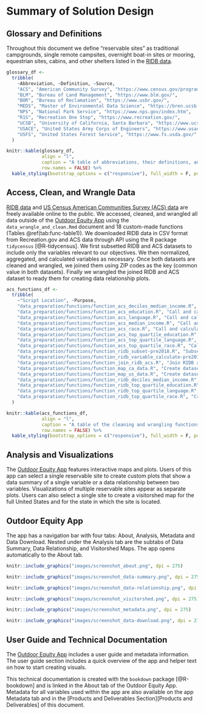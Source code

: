 # Summary of Solution Design

## Glossary and Definitions

Throughout this document we define “reservable sites” as traditional campgrounds, single remote campsites, overnight boat-in sites or mooring, equestrian sites, cabins, and other shelters listed in the [RIDB data](https://ridb.recreation.gov/).

```r
glossary_df <- 
  tribble(
    ~Abbreviation, ~Definition, ~Source,
    "ACS", "American Community Survey", "https://www.census.gov/programs-surveys/acs",
    "BLM", "Bureau of Land Management", "https://www.blm.gov/",
    "BOR", "Bureau of Reclamation", "https://www.usbr.gov/",
    "MEDS", "Master of Environmental Data Science", "https://bren.ucsb.edu/masters-programs/master-environmental-data-science",
    "NPS", "National Park Service", "https://www.nps.gov/index.htm",
    "R1S", "Recreation One Stop", "https://www.recreation.gov/",
    "UCSB", "University of California, Santa Barbara", "https://www.ucsb.edu/",
    "USACE", "United States Army Corps of Engineers", "https://www.usace.army.mil/",
    "USFS", "United States Forest Service", "https://www.fs.usda.gov/"
  )

knitr::kable(glossary_df,
             align = "l",
             caption = "A table of abbreviations, their definitions, and source URLS.",
             row.names = FALSE) %>% 
  kable_styling(bootstrap_options = c("responsive"), full_width = F, position = "left")
```



## Access, Clean, and Wrangle Data

[RIDB data](https://ridb.recreation.gov/) and [US Census American Communities Survey (ACS) data](https://www.census.gov/programs-surveys/acs/data.html) are freely available online to the public. We accessed, cleaned, and wrangled all data outside of the [Outdoor Equity App](https://shinyapps.bren.ucsb.edu/oe_app/) using the `data_wrangle_and_clean.Rmd` document and 18 custom-made functions (Tables \@ref(tab:func-table1)). We downloaded RIDB data in CSV format from Recreation.gov and ACS data through API using the R package `tidycensus` [@R-tidycensus]. We first subsetted RIDB and ACS datasets to include only the variables relevant to our objectives. We then normalized, aggregated, and calculated variables as necessary. Once both datasets are cleaned and wrangled, we joined them using ZIP codes as the key (common value in both datasets). Finally we wrangled the joined RIDB and ACS dataset to ready them for creating data relationship plots.


```r
acs_functions_df <- 
  tribble(
    ~"Script Location", ~Purpose,
    "data_preparation/functions/function_acs_deciles_median_income.R", "Calculate decile values of California census household median-income", 
    "data_preparation/functions/function_acs_education.R", "Call and calculate education percentages for given geographic area and state",
    "data_preparation/functions/function_acs_language.R", "Call and calculate language percentages for given geographic area and state",
    "data_preparation/functions/function_acs_median_income.R", "Call and calculate median-income percentages for given geographic area and state",
    "data_preparation/functions/function_acs_race.R", "Call and calculate race percentages for given geographic area and state",
    "data_preparation/functions/function_acs_top_quartile_education.R", "Calculate weighted third quartile value of California census education percentages",
    "data_preparation/functions/function_acs_top_quartile_language.R", "Calculate weighted third quartile value of California census language percentages",
    "data_preparation/functions/function_acs_top_quartile_race.R", "Calculate weighted third quartile value of California census race percentages",
    "data_preparation/functions/function_ridb_subset-pre2018.R", "Subset RIDB data",
    "data_preparation/functions/function_ridb_variable_calculate-pre2018.R", "Define, standardize, and aggregate values and calculated additional derived variables",
    "data_preparation/functions/function_join_ridb_acs.R", "Join RIDB and ACS data",
    "data_preparation/functions/function_map_ca_data.R", "Create dataset for California ZIP code visitorshed map",
    "data_preparation/functions/function_map_us_data.R", "Create dataset for US State visitorshed map",
    "data_preparation/functions/function_ridb_deciles_median_income.R", "Create dataset for median-income data relationship plots",
    "data_preparation/functions/function_ridb_top_quartile_education.R", "Create dataset for education data relationship plots",
    "data_preparation/functions/function_ridb_top_quartile_language.R", "Create dataset for language data relationship plots",
    "data_preparation/functions/function_ridb_top_quartile_race.R", "Create dataset for race data relationship plots"
  )

knitr::kable(acs_functions_df,
             align = "l",
             caption = "A table of the cleaning and wrangling functions created for the ACS and RIDB data and functions to create data sets for visitorshed maps and data relationship plots.",
             row.names = FALSE) %>% 
  kable_styling(bootstrap_options = c("responsive"), full_width = F, position = "left")
```


## Analysis and Visualizations

The [Outdoor Equity App](https://shinyapps.bren.ucsb.edu/oe_app/) features interactive maps and plots. Users of this app can select a single reservable site to create custom plots that show a data summary of a single variable or a data relationship between two variables. Visualizations of multiple reservable sites appear as separate plots. Users can also select a single site to create a visitorshed map for the full United States and for the state in which the site is located. 


## Outdoor Equity App

The app has a navigation bar with four tabs: About, Analysis, Metadata and Data Download. Nested under the Analysis tab are the subtabs of Data Summary, Data Relationship, and Visitorshed Maps. The app opens automatically to the About tab. 

```r
knitr::include_graphics("images/screenshot_about.png", dpi = 275)
```

```r
knitr::include_graphics("images/screenshot_data-summary.png", dpi = 275)
```

```r
knitr::include_graphics("images/screenshot_data-relationship.png", dpi = 275)
```

```r
knitr::include_graphics("images/screenshot_visitorshed.png", dpi = 275)
```

```r
knitr::include_graphics("images/screenshot_metadata.png", dpi = 275)
```

```r
knitr::include_graphics("images/screenshot_data-download.png", dpi = 275)
```


## User Guide and Technical Documentation

The [Outdoor Equity App](https://shinyapps.bren.ucsb.edu/oe_app/) includes a user guide and metadata information. The user guide section includes a quick overview of the app and helper text on how to start creating visuals. 

This technical documentation is created with the `bookdown` package [@R-bookdown] and is linked in the About tab of the Outdoor Equity App. Metadata for all variables used within the app are also available on the app Metadata tab and in the [Products and Deliverables Section][Products and Deliverables] of this document. 



